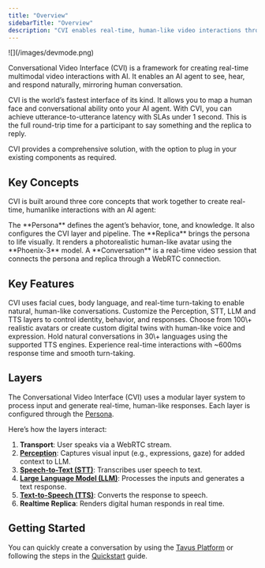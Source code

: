 ```yaml
---
title: "Overview"
sidebarTitle: "Overview"
description: "CVI enables real-time, human-like video interactions through configurable lifelike replicas."
---
```


<Frame>
  ![](/images/devmode.png)
</Frame>

Conversational Video Interface (CVI) is a framework for creating real-time multimodal video interactions with AI. It enables an AI agent to see, hear, and respond naturally, mirroring human conversation.

CVI is the world’s fastest interface of its kind. It allows you to map a human face and conversational ability onto your AI agent. With CVI, you can achieve utterance-to-utterance latency with SLAs under 1 second. This is the full round-trip time for a participant to say something and the replica to reply.

CVI provides a comprehensive solution, with the option to plug in your existing components as required.

## Key Concepts

CVI is built around three core concepts that work together to create real-time, humanlike interactions with an AI agent:

<CardGroup cols={3}>
  <Card title="Persona" icon="heart-pulse" href="/sections/conversational-video-interface/persona/overview">
    The **Persona** defines the agent’s behavior, tone, and knowledge. It also configures the CVI layer and pipeline.
  </Card>
  <Card title="Replica" icon="user-group" href="/sections/replica/overview">
    The **Replica** brings the persona to life visually. It renders a photorealistic human-like avatar using the **Phoenix-3** model.
  </Card>
  <Card title="Conversation" icon="video" href="/sections/conversational-video-interface/conversation/overview">
    A **Conversation** is a real-time video session that connects the persona and replica through a WebRTC connection.
  </Card>
</CardGroup>

## Key Features

<CardGroup cols={2}>
  <Card title="Natural Interaction" icon="face-smile-beam">
    CVI uses facial cues, body language, and real-time turn-taking to enable natural, human-like conversations.
  </Card>
  <Card title="Modular pipeline" icon="layer-group">
    Customize the Perception, STT, LLM and TTS layers to control identity, behavior, and responses.
  </Card>
  <Card title="Lifelike AI replicas" icon="user-robot">
    Choose from 100\+ realistic avatars or create custom digital twins with human-like voice and expression.
  </Card>
  <Card title="Multilingual support" icon="globe">
    Hold natural conversations in 30\+ languages using the supported TTS engines.
  </Card>
  <Card title="World's lowest latency" icon="bolt">
    Experience real-time interactions with ~600ms response time and smooth turn-taking.
  </Card>
</CardGroup>

## Layers

The Conversational Video Interface (CVI) uses a modular layer system to process input and generate real-time, human-like responses. Each layer is configured through the <a href="/sections/conversational-video-interface/persona/overview" target="_blank">Persona</a>.

Here’s how the layers interact:

1. **Transport**: User speaks via a WebRTC stream.
2. <a href="/sections/conversational-video-interface/persona/perception" target='_blank'>**Perception**</a>: Captures visual input (e.g., expressions, gaze) for added context to LLM.
3. <a href="/sections/conversational-video-interface/persona/stt" target="_blank">**Speech-to-Text (STT)**</a>: Transcribes user speech to text.
4. <a href="/sections/conversational-video-interface/persona/llm" target="_blank">**Large Language Model (LLM)**</a>: Processes the inputs and generates a text response.
5. <a href="/sections/conversational-video-interface/persona/tts" target='_blank'>**Text-to-Speech (TTS)**</a>: Converts the response to speech.
6. **Realtime Replica**: Renders digital human responds in real time.

## Getting Started

You can quickly create a conversation by using the <a href="https://platform.tavus.io/" target="_blank">Tavus Platform</a> or following the steps in the <a href="/sections/conversational-video-interface/quickstart/use-the-full-pipeline" target="_blank">Quickstart</a> guide.

